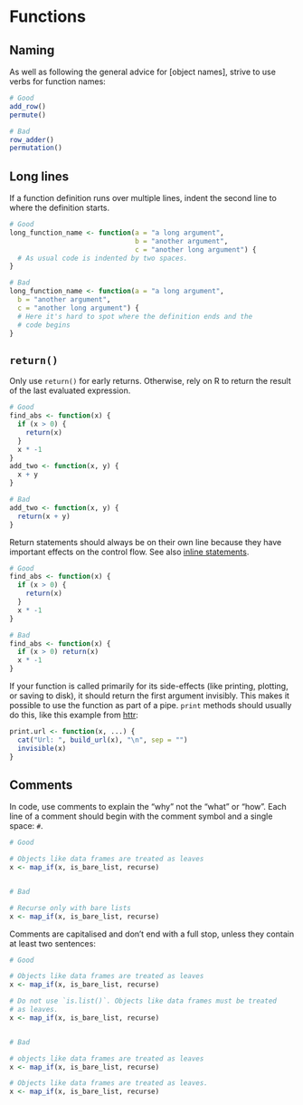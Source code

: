 # Functions

## Naming

As well as following the general advice for [object names], strive to use verbs for function names:

```r
# Good
add_row()
permute()

# Bad
row_adder()
permutation()
```

## Long lines

If a function definition runs over multiple lines, indent the second line to 
where the definition starts.

```r
# Good
long_function_name <- function(a = "a long argument",
                               b = "another argument",
                               c = "another long argument") {
  # As usual code is indented by two spaces.
}

# Bad
long_function_name <- function(a = "a long argument",
  b = "another argument",
  c = "another long argument") {
  # Here it's hard to spot where the definition ends and the
  # code begins
}
```

## `return()`

Only use `return()` for early returns. Otherwise, rely on R to return the result 
of the last evaluated expression.

```r
# Good
find_abs <- function(x) {
  if (x > 0) {
    return(x)
  }
  x * -1
}
add_two <- function(x, y) {
  x + y
}

# Bad
add_two <- function(x, y) {
  return(x + y)
}
```

Return statements should always be on their own line because they have important effects on the control flow. See also [inline statements](#inline-statements).

```r
# Good
find_abs <- function(x) {
  if (x > 0) {
    return(x)
  }
  x * -1
}

# Bad
find_abs <- function(x) {
  if (x > 0) return(x)
  x * -1
}
```

If your function is called primarily for its side-effects (like printing, 
plotting, or saving to disk), it should return the first argument invisibly. 
This makes it possible to use the function as part of a pipe. `print` methods 
should usually do this, like this example from [httr](http://httr.r-lib.org/):

```r
print.url <- function(x, ...) {
  cat("Url: ", build_url(x), "\n", sep = "")
  invisible(x)
}
```

## Comments

In code, use comments to explain the "why" not the "what" or "how". Each line 
of a comment should begin with the comment symbol and a single space: `# `.

```r
# Good

# Objects like data frames are treated as leaves
x <- map_if(x, is_bare_list, recurse)


# Bad

# Recurse only with bare lists
x <- map_if(x, is_bare_list, recurse)
```

Comments are capitalised and don't end with a full stop, unless they
contain at least two sentences:

```r
# Good

# Objects like data frames are treated as leaves
x <- map_if(x, is_bare_list, recurse)

# Do not use `is.list()`. Objects like data frames must be treated
# as leaves.
x <- map_if(x, is_bare_list, recurse)


# Bad

# objects like data frames are treated as leaves
x <- map_if(x, is_bare_list, recurse)

# Objects like data frames are treated as leaves.
x <- map_if(x, is_bare_list, recurse)
```
